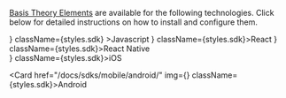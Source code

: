 

<!-- This doesn't contain headings because they are not supported by the TOC -->
<!-- https://github.com/facebook/docusaurus/issues/3915 -->

[Basis Theory Elements](/docs/concepts/elements) are available for the following technologies. Click below for detailed instructions on how to install and configure them.

<div className={styles["sdk-column"]}>
  <Card
    href="/docs/sdks/web/javascript/"
    img={<JavaScript />}
    className={styles.sdk}
  >Javascript</Card>
<Card href="/docs/sdks/web/react/" img={<ReactSvg />} className={styles.sdk}>React</Card>
<Card href="/docs/sdks/mobile/react-native/" img={<ReactSvg />} className={styles.sdk}>React Native</Card>
<Card href="/docs/sdks/mobile/ios/" img={<div className={styles["logo-container"]}><ThemedImage width="100%" height="100%" sources={{ light: useBaseUrl("/img/sdk/logos/apple.svg"), dark: useBaseUrl("/img/sdk/logos/apple-dark.svg"), }} /></div>} className={styles.sdk}>iOS</Card>

<Card href="/docs/sdks/mobile/android/" img={<Android />} className={styles.sdk}>Android</Card>

</div>
